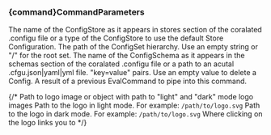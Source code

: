 ### {command}CommandParameters

<ResponseField name="store" type="ConfigStore (String)" required>
  The name of the ConfigStore as it appears in stores section of the coralated .configu file or a type of the ConfigStore to use the default Store Configuration.
</ResponseField>

<ResponseField name="set" type="ConfigSet (String)" required>
  The path of the ConfigSet hierarchy. Use an empty string or "/" for the root set.
</ResponseField>

<ResponseField name="schema" type="ConfigSchema (String)" required>
  The name of the ConfigSchema as it appears in the schemas section of the coralated .configu file or a path to an acutal .cfgu.json|yaml|yml file.
</ResponseField>

<ResponseField name="configs" type="ConfigsDict (Object)">
  "key=value" pairs. Use an empty value to delete a Config.
</ResponseField>

<ResponseField name="pipe" type="EvalCommandReturn (object)">
  A result of a previous EvalCommand to pipe into this command.
</ResponseField>

{/* <ResponseField name="logo" type="string or object">
  Path to logo image or object with path to "light" and "dark" mode logo images
  <Expandable title="Logo">
    <ResponseField name="light" type="string">
      Path to the logo in light mode. For example: `/path/to/logo.svg`
    </ResponseField>
    <ResponseField name="dark" type="string">
      Path to the logo in dark mode. For example: `/path/to/logo.svg`
    </ResponseField>
    <ResponseField name="href" type="string" default="/">
      Where clicking on the logo links you to
    </ResponseField>
  </Expandable>
</ResponseField> */}
